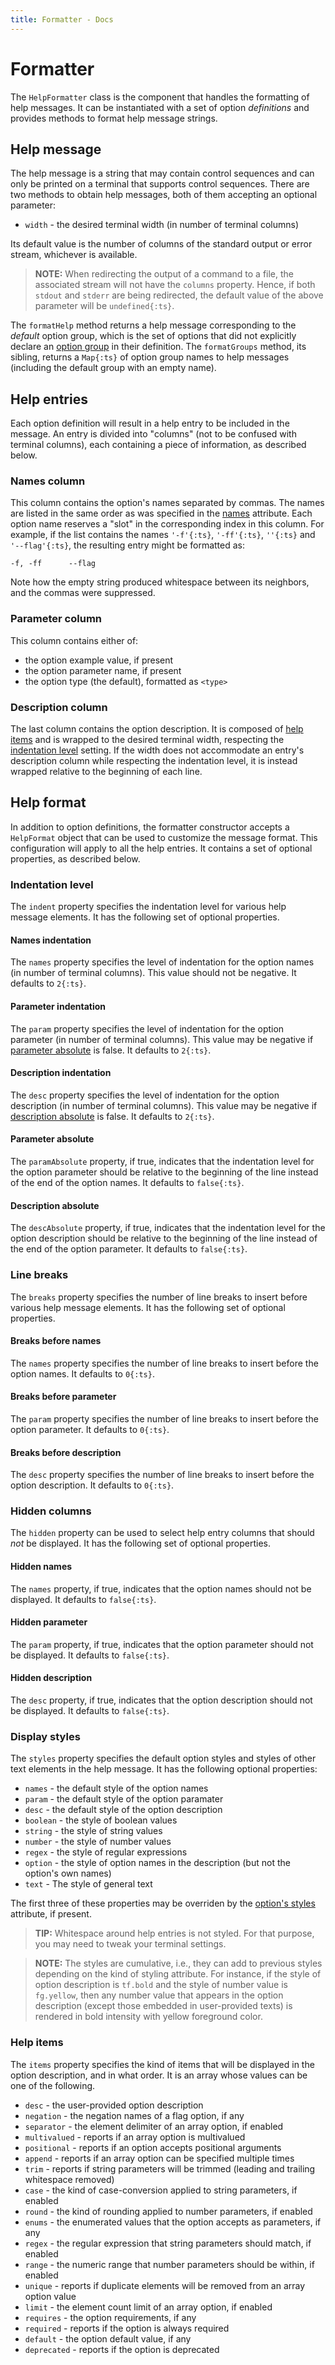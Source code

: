 ```yaml
---
title: Formatter - Docs
---
```


# Formatter

The `HelpFormatter` class is the component that handles the formatting of help messages. It can be
instantiated with a set of option _definitions_ and provides methods to format help message strings.

## Help message

The help message is a string that may contain control sequences and can only be printed on a
terminal that supports control sequences. There are two methods to obtain help messages, both of
them accepting an optional parameter:

- `width` - the desired terminal width (in number of terminal columns)

Its default value is the number of columns of the standard output or error stream, whichever is
available.

> **NOTE:**
> When redirecting the output of a command to a file, the associated stream will not have the
> `columns` property. Hence, if both `stdout` and `stderr` are being redirected, the default value
> of the above parameter will be `undefined{:ts}`.

The `formatHelp` method returns a help message corresponding to the _default_ option group, which is
the set of options that did not explicitly declare an
[option group](options.mdx#description-group-hide-styles--deprecated) in their definition. The
`formatGroups` method, its sibling, returns a `Map{:ts}` of option group names to help messages
(including the default group with an empty name).

## Help entries

Each option definition will result in a help entry to be included in the message. An entry is
divided into "columns" (not to be confused with terminal columns), each containing a piece of
information, as described below.

### Names column

This column contains the option's names separated by commas. The names are listed in the same order
as was specified in the [names](options.mdx#names--preferred-name) attribute. Each option name
reserves a "slot" in the corresponding index in this column. For example, if the list contains the
names `'-f'{:ts}`, `'-ff'{:ts}`, `''{:ts}` and `'--flag'{:ts}`, the resulting entry might be
formatted as:

```
-f, -ff      --flag
```

Note how the empty string produced whitespace between its neighbors, and the commas were suppressed.

### Parameter column

This column contains either of:

- the option example value, if present
- the option parameter name, if present
- the option type (the default), formatted as `<type>`

### Description column

The last column contains the option description. It is composed of [help items](#help-items) and is
wrapped to the desired terminal width, respecting the [indentation level](#description-indentation)
setting. If the width does not accommodate an entry's description column while respecting the
indentation level, it is instead wrapped relative to the beginning of each line.

## Help format

In addition to option definitions, the formatter constructor accepts a `HelpFormat` object that can
be used to customize the message format. This configuration will apply to all the help entries. It
contains a set of optional properties, as described below.

### Indentation level

The `indent` property specifies the indentation level for various help message elements. It has the
following set of optional properties.

#### Names indentation

The `names` property specifies the level of indentation for the option names (in number of terminal
columns). This value should not be negative. It defaults to `2{:ts}`.

#### Parameter indentation

The `param` property specifies the level of indentation for the option parameter (in number of
terminal columns). This value may be negative if [parameter absolute](#parameter-absolute) is false.
It defaults to `2{:ts}`.

#### Description indentation

The `desc` property specifies the level of indentation for the option description (in number of
terminal columns). This value may be negative if [description absolute](#description-absolute) is
false. It defaults to `2{:ts}`.

#### Parameter absolute

The `paramAbsolute` property, if true, indicates that the indentation level for the option parameter
should be relative to the beginning of the line instead of the end of the option names. It defaults
to `false{:ts}`.

#### Description absolute

The `descAbsolute` property, if true, indicates that the indentation level for the option
description should be relative to the beginning of the line instead of the end of the option
parameter. It defaults to `false{:ts}`.

### Line breaks

The `breaks` property specifies the number of line breaks to insert before various help message
elements. It has the following set of optional properties.

#### Breaks before names

The `names` property specifies the number of line breaks to insert before the option names. It
defaults to `0{:ts}`.

#### Breaks before parameter

The `param` property specifies the number of line breaks to insert before the option parameter. It
defaults to `0{:ts}`.

#### Breaks before description

The `desc` property specifies the number of line breaks to insert before the option description. It
defaults to `0{:ts}`.

### Hidden columns

The `hidden` property can be used to select help entry columns that should _not_ be displayed. It
has the following set of optional properties.

#### Hidden names

The `names` property, if true, indicates that the option names should not be displayed. It defaults
to `false{:ts}`.

#### Hidden parameter

The `param` property, if true, indicates that the option parameter should not be displayed. It
defaults to `false{:ts}`.

#### Hidden description

The `desc` property, if true, indicates that the option description should not be displayed. It
defaults to `false{:ts}`.

### Display styles

The `styles` property specifies the default option styles and styles of other text elements in the
help message. It has the following optional properties:

- `names` - the default style of the option names
- `param` - the default style of the option paramater
- `desc` - the default style of the option description
- `boolean` - the style of boolean values
- `string` - the style of string values
- `number` - the style of number values
- `regex` - the style of regular expressions
- `option` - the style of option names in the description (but not the option's own names)
- `text` - The style of general text

The first three of these properties may be overriden by the [option's styles](options.mdx#styles)
attribute, if present.

> **TIP:**
> Whitespace around help entries is not styled. For that purpose, you may need to tweak your
> terminal settings.

> **NOTE:**
> The styles are cumulative, i.e., they can add to previous styles depending on the kind of styling
> attribute. For instance, if the style of option description is `tf.bold` and the style of number
> value is `fg.yellow`, then any number value that appears in the option description (except those
> embedded in user-provided texts) is rendered in bold intensity with yellow foreground color.

### Help items

The `items` property specifies the kind of items that will be displayed in the option description,
and in what order. It is an array whose values can be one of the following.

- `desc` - the user-provided option description
- `negation` - the negation names of a flag option, if any
- `separator` - the element delimiter of an array option, if enabled
- `multivalued` - reports if an array option is multivalued
- `positional` - reports if an option accepts positional arguments
- `append` - reports if an array option can be specified multiple times
- `trim` - reports if string parameters will be trimmed (leading and trailing whitespace removed)
- `case` - the kind of case-conversion applied to string parameters, if enabled
- `round` - the kind of rounding applied to number parameters, if enabled
- `enums` - the enumerated values that the option accepts as parameters, if any
- `regex` - the regular expression that string parameters should match, if enabled
- `range` - the numeric range that number parameters should be within, if enabled
- `unique` - reports if duplicate elements will be removed from an array option value
- `limit` - the element count limit of an array option, if enabled
- `requires` - the option requirements, if any
- `required` - reports if the option is always required
- `default` - the option default value, if any
- `deprecated` - reports if the option is deprecated
